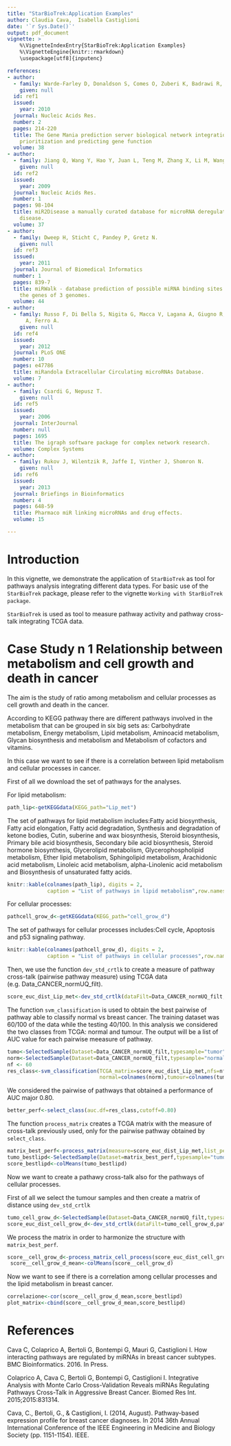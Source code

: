 ```yaml
---
title: "StarBioTrek:Application Examples"
author: Claudia Cava,  Isabella Castiglioni
date: '`r Sys.Date()`'
output: pdf_document
vignette: >
    %\VignetteIndexEntry{StarBioTrek:Application Examples}
    %\VignetteEngine{knitr::rmarkdown}
    \usepackage[utf8]{inputenc}

references:
- author:
  - family: Warde-Farley D, Donaldson S, Comes O, Zuberi K, Badrawi R, and others
    given: null
  id: ref1
  issued:
    year: 2010
  journal: Nucleic Acids Res.
  number: 2
  pages: 214-220
  title: The Gene Mania prediction server biological network integration for gene
    prioritization and predicting gene function
  volume: 38
- author:
  - family: Jiang Q, Wang Y, Hao Y, Juan L, Teng M, Zhang X, Li M, Wang G, Liu Y.
    given: null
  id: ref2
  issued:
    year: 2009
  journal: Nucleic Acids Res.
  number: 1
  pages: 98-104
  title: miR2Disease a manually curated database for microRNA deregulation in human
    disease.
  volume: 37
- author:
  - family: Dweep H, Sticht C, Pandey P, Gretz N.
    given: null
  id: ref3
  issued:
    year: 2011
  journal: Journal of Biomedical Informatics
  number: 1
  pages: 839-7
  title: miRWalk - database prediction of possible miRNA binding sites by "walking"
    the genes of 3 genomes.
  volume: 44
- author:
  - family: Russo F, Di Bella S, Nigita G, Macca V, Lagana A, Giugno R, Pulvirenti
      A, Ferro A.
    given: null
  id: ref4
  issued:
    year: 2012
  journal: PLoS ONE
  number: 10
  pages: e47786
  title: miRandola Extracellular Circulating microRNAs Database.
  volume: 7
- author:
  - family: Csardi G, Nepusz T.
    given: null
  id: ref5
  issued:
    year: 2006
  journal: InterJournal
  number: null
  pages: 1695
  title: The igraph software package for complex network research.
  volume: Complex Systems
- author:
  - family: Rukov J, Wilentzik R, Jaffe I, Vinther J, Shomron N.
    given: null
  id: ref6
  issued:
    year: 2013
  journal: Briefings in Bioinformatics
  number: 4
  pages: 648-59
  title: Pharmaco miR linking microRNAs and drug effects.
  volume: 15

---
```


# Introduction 

In this vignette, we demonstrate the application of `StarBioTrek` as  tool for pathways analysis integrating different data types.  For basic use of the `StarBioTrek` package,  please refer to the vignette `Working with StarBioTrek package`.

`StarBioTrek` is used as tool to measure pathway activity and pathway cross-talk integrating TCGA data.

# Case Study n 1 Relationship between metabolism and cell growth and death in cancer

The aim is the study of ratio among metabolism and cellular processes as cell growth and death in the cancer. 

According to KEGG pathway there are different pathways involved in the metabolism that can be grouped in six big sets as: Carbohydrate metabolism,  Energy metabolism,  Lipid metabolism,   Aminoacid metabolism,  Glycan biosynthesis and metabolism and Metabolism of cofactors and vitamins.

In this case we want to see if there is a correlation between lipid metabolism and cellular processes in cancer. 

First of all we download the set of pathways for the analyses.

For lipid metabolism:

```r
path_lip<-getKEGGdata(KEGG_path="Lip_met")
```

The set of pathways for lipid metabolism includes:Fatty acid biosynthesis, Fatty acid elongation, Fatty acid degradation, Synthesis and degradation of ketone bodies, Cutin, suberine and wax biosynthesis, Steroid biosynthesis, Primary bile acid biosynthesis, Secondary bile acid biosynthesis, Steroid hormone biosynthesis, Glycerolipid metabolism, Glycerophospholipid metabolism, Ether lipid metabolism, Sphingolipid metabolism, Arachidonic acid metabolism, Linoleic acid metabolism, alpha-Linolenic acid metabolism and Biosynthesis of unsaturated fatty acids.

```r
knitr::kable(colnames(path_lip), digits = 2,
             caption = "List of pathways in lipid metabolism",row.names = FALSE)
```

For cellular processes:

```r
pathcell_grow_d<-getKEGGdata(KEGG_path="cell_grow_d")
```

The set of pathways for cellular processes includes:Cell cycle, Apoptosis and p53 signaling pathway.

```r
knitr::kable(colnames(pathcell_grow_d), digits = 2,
             caption = "List of pathways in cellular processes",row.names = FALSE)
```

Then, we use the function `dev_std_crtlk` to create a measure of pathway cross-talk (pairwise pathway measure) using TCGA data (e.g. Data_CANCER_normUQ_filt).



```r
score_euc_dist_Lip_met<-dev_std_crtlk(dataFilt=Data_CANCER_normUQ_filt,path_lip)
```

The function `svm_classification` is used to obtain the best pairwise of pathway able to classify normal vs breast cancer. The training dataset was 60/100 of the data while the testing 40/100. In this analysis we considered the two classes from TCGA: normal and tumour. The output will be a list of AUC value for each pairwise meeasure of pathway.

```r
tumo<-SelectedSample(Dataset=Data_CANCER_normUQ_filt,typesample="tumor")[,1:100]
norm<-SelectedSample(Dataset=Data_CANCER_normUQ_filt,typesample="normal")[,1:100]
nf <- 60
res_class<-svm_classification(TCGA_matrix=score_euc_dist_Lip_met,nfs=nf,
                              normal=colnames(norm),tumour=colnames(tumo))
```

We considered the pairwise of pathways that obtained a performance of AUC major 0.80.

```r
better_perf<-select_class(auc.df=res_class,cutoff=0.80)
```

The function `process_matrix` creates a TCGA matrix with the measure of cross-talk previously used, only for the pairwise pathway  obtained by  `select_class`.

```r
matrix_best_perf<-process_matrix(measure=score_euc_dist_Lip_met,list_perf=better_perf)
tumo_bestlipd<-SelectedSample(Dataset=matrix_best_perf,typesample="tumor")[,1:100]
score_bestlipd<-colMeans(tumo_bestlipd) 
```

Now we want to create a pathawy cross-talk also for the pathways of cellular processes.

First of all we select the tumour samples and then create a matrix of distance using `dev_std_crtlk`


```r
tumo_cell_grow_d<-SelectedSample(Dataset=Data_CANCER_normUQ_filt,typesample="tumor")[,1:100]
score_euc_dist_cell_grow_d<-dev_std_crtlk(dataFilt=tumo_cell_grow_d,pathcell_grow_d)
```

We process the matrix in order to harmonize the structure with `matrix_best_perf`.


```r
score__cell_grow_d<-process_matrix_cell_process(score_euc_dist_cell_grow_d)
 score__cell_grow_d_mean<-colMeans(score__cell_grow_d) 
```

Now we want to see if there is a correlation among cellular processes and the lipid metabolism in breast cancer. 

```r
correlazione<-cor(score__cell_grow_d_mean,score_bestlipd)
plot_matrix<-cbind(score__cell_grow_d_mean,score_bestlipd) 

```


  

  



# References

Cava C,  Colaprico A,  Bertoli G, Bontempi G, Mauri G, Castiglioni I. 
How interacting pathways are regulated by miRNAs in breast cancer subtypes. BMC Bioinformatics. 2016. In Press. 

Colaprico A, Cava C, Bertoli G, Bontempi G, Castiglioni I. Integrative
Analysis with Monte Carlo Cross-Validation Reveals miRNAs Regulating Pathways
Cross-Talk in Aggressive Breast Cancer. Biomed Res Int. 2015;2015:831314. 

Cava, C., Bertoli, G., & Castiglioni, I. (2014, August). Pathway-based expression profile for breast cancer diagnoses. In 2014 36th Annual International Conference of the IEEE Engineering in Medicine and Biology Society (pp. 1151-1154). IEEE.